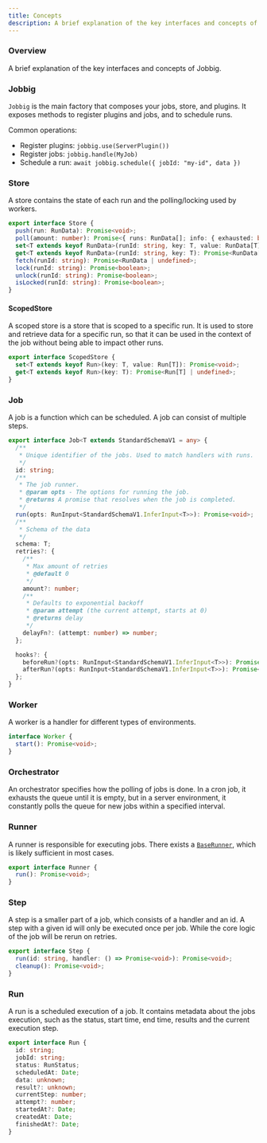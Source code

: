 ```yaml
---
title: Concepts
description: A brief explanation of the key interfaces and concepts of Jobbig.
---
```


### Overview

A brief explanation of the key interfaces and concepts of Jobbig. 

### Jobbig
`Jobbig` is the main factory that composes your jobs, store, and plugins. It exposes methods to register plugins and jobs, and to schedule runs.

Common operations:
- Register plugins: `jobbig.use(ServerPlugin())`
- Register jobs: `jobbig.handle(MyJob)`
- Schedule a run: `await jobbig.schedule({ jobId: "my-id", data })`

### Store
A store contains the state of each run and the polling/locking used by workers.

```typescript
export interface Store {
  push(run: RunData): Promise<void>;
  poll(amount: number): Promise<{ runs: RunData[]; info: { exhausted: boolean } }>;
  set<T extends keyof RunData>(runId: string, key: T, value: RunData[T]): Promise<void>;
  get<T extends keyof RunData>(runId: string, key: T): Promise<RunData[T] | undefined>;
  fetch(runId: string): Promise<RunData | undefined>;
  lock(runId: string): Promise<boolean>;
  unlock(runId: string): Promise<boolean>;
  isLocked(runId: string): Promise<boolean>;
}
```

#### ScopedStore
A scoped store is a store that is scoped to a specific run. It is used to store and retrieve data for a specific run, so that it can be used in the context of the job without being able to impact other runs.

```typescript
export interface ScopedStore {
  set<T extends keyof Run>(key: T, value: Run[T]): Promise<void>;
  get<T extends keyof Run>(key: T): Promise<Run[T] | undefined>;
}
```

### Job
A job is a function which can be scheduled. A job can consist of multiple steps.

```typescript
export interface Job<T extends StandardSchemaV1 = any> {
  /**
   * Unique identifier of the jobs. Used to match handlers with runs.
   */
  id: string;
  /**
   * The job runner.
   * @param opts - The options for running the job.
   * @returns A promise that resolves when the job is completed.
   */
  run(opts: RunInput<StandardSchemaV1.InferInput<T>>): Promise<void>;
  /**
   * Schema of the data
   */
  schema: T;
  retries?: {
    /**
     * Max amount of retries
     * @default 0
     */
    amount?: number;
    /**
     * Defaults to exponential backoff
     * @param attempt (the current attempt, starts at 0)
     * @returns delay
     */
    delayFn?: (attempt: number) => number;
  };

  hooks?: {
    beforeRun?(opts: RunInput<StandardSchemaV1.InferInput<T>>): Promise<void>;
    afterRun?(opts: RunInput<StandardSchemaV1.InferInput<T>>): Promise<void>;
  };
}
```

### Worker
A worker is a handler for different types of environments.

```typescript
interface Worker {
  start(): Promise<void>;
}
```

### Orchestrator
An orchestrator specifies how the polling of jobs is done. In a cron job, it exhausts the queue until it is empty, but in a server environment, it constantly polls the queue for new jobs within a specified interval.

### Runner
A runner is responsible for executing jobs. There exists a [`BaseRunner`](packages/core/src/runner.ts), which is likely sufficient in most cases.

```typescript
export interface Runner {
  run(): Promise<void>;
}
```


### Step
A step is a smaller part of a job, which consists of a handler and an id. A step with a given id will only be executed once per job. While the core logic of the job will be rerun on retries.

```typescript
export interface Step {
  run(id: string, handler: () => Promise<void>): Promise<void>;
  cleanup(): Promise<void>;
}
```

### Run
A run is a scheduled execution of a job. It contains metadata about the jobs execution, such as the status, start time, end time, results and the current execution step.

```typescript
export interface Run {
  id: string;
  jobId: string;
  status: RunStatus;
  scheduledAt: Date;
  data: unknown;
  result?: unknown;
  currentStep: number;
  attempt?: number;
  startedAt?: Date;
  createdAt: Date;
  finishedAt?: Date;
}
```




